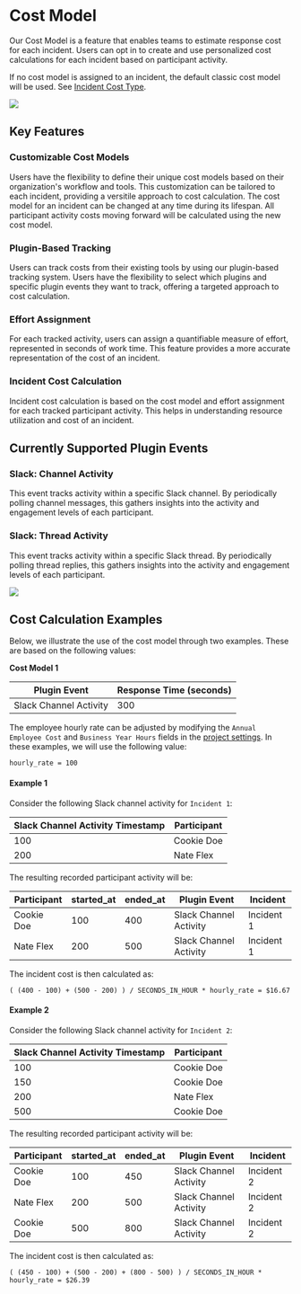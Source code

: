 # Cost Model

Our Cost Model is a feature that enables teams to estimate response cost for each incident. Users can opt in to create and use personalized cost calculations for each incident based on participant activity.

If no cost model is assigned to an incident, the default classic cost model will be used. See [Incident Cost Type](./incident/incident-cost-type.mdx###calculating-incident-cost).

<div style={{textAlign: 'center'}}>

![](/img/admin-ui-cost-model.png)

</div>

## Key Features

### Customizable Cost Models
Users have the flexibility to define their unique cost models based on their organization's workflow and tools. This customization can be tailored to each incident, providing a versitile approach to cost calculation. The cost model for an incident can be changed at any time during its lifespan. All participant activity costs moving forward will be calculated using the new cost model.

### Plugin-Based Tracking
Users can track costs from their existing tools by using our plugin-based tracking system. Users have the flexibility to select which plugins and specific plugin events they want to track, offering a targeted approach to cost calculation.

### Effort Assignment
For each tracked activity, users can assign a quantifiable measure of effort, represented in seconds of work time. This feature provides a more accurate representation of the cost of an incident.

### Incident Cost Calculation
Incident cost calculation is based on the cost model and effort assignment for each tracked participant activity. This helps in understanding resource utilization and cost of an incident.


## Currently Supported Plugin Events

### Slack: Channel Activity
This event tracks activity within a specific Slack channel. By periodically polling channel messages, this gathers insights into the activity and engagement levels of each participant.

### Slack: Thread Activity
This event tracks activity within a specific Slack thread. By periodically polling thread replies, this gathers insights into the activity and engagement levels of each participant.


<div style={{textAlign: 'center'}}>

![](/img/admin-ui-edit-cost-model.png)

</div>

## Cost Calculation Examples

Below, we illustrate the use of the cost model through two examples. These are based on the following values:

<b>Cost Model 1</b>

| Plugin Event | Response Time (seconds)
|  ------------ | -------------
| Slack Channel Activity | 300

The employee hourly rate can be adjusted by modifying the `Annual Employee Cost` and `Business Year Hours` fields in the [project settings](./project.mdx). In these examples, we will use the following value:
```
hourly_rate = 100
```

#### Example 1

Consider the following Slack channel activity for `Incident 1`:

| Slack Channel Activity Timestamp | Participant
|  ------------ | -------------
| 100 | Cookie Doe
| 200 | Nate Flex

The resulting recorded participant activity will be:

| Participant | started_at | ended_at | Plugin Event | Incident
|  ------------ | ------------- | ------------- |  ------------- | -------------
| Cookie Doe | 100 | 400 | Slack Channel Activity | Incident 1
| Nate Flex | 200 | 500 | Slack Channel Activity | Incident 1


The incident cost is then calculated as:

```
( (400 - 100) + (500 - 200) ) / SECONDS_IN_HOUR * hourly_rate = $16.67
```

#### Example 2

Consider the following Slack channel activity for `Incident 2`:

| Slack Channel Activity Timestamp | Participant
|  ------------ | -------------
| 100 | Cookie Doe
| 150 | Cookie Doe
| 200 | Nate Flex
| 500 | Cookie Doe

The resulting recorded participant activity will be:

| Participant | started_at | ended_at | Plugin Event | Incident
|  ------------ | ------------- | ------------- |  ------------- | -------------
| Cookie Doe | 100 | 450 | Slack Channel Activity | Incident 2
| Nate Flex | 200 | 500 | Slack Channel Activity | Incident 2
| Cookie Doe | 500 | 800 | Slack Channel Activity | Incident 2


The incident cost is then calculated as:

```
( (450 - 100) + (500 - 200) + (800 - 500) ) / SECONDS_IN_HOUR * hourly_rate = $26.39
```
